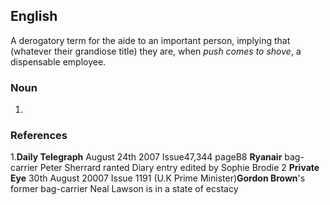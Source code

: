 ==English==
A derogatory term for the aide to an important person, implying that (whatever their grandiose title) they are, when ''push comes to shove'', a dispensable employee.

===Noun===
{{en-noun}}

# {{substub}}

===References===
1.'''Daily Telegraph''' August 24th 2007 Issue47,344 pageB8 '''Ryanair''' bag-carrier Peter Sherrard ranted Diary entry edited by Sophie Brodie
2 '''Private Eye''' 30th August 20007 Issue 1191 (U.K Prime Minister)'''Gordon Brown''''s former bag-carrier Neal Lawson is in a state of ecstacy
